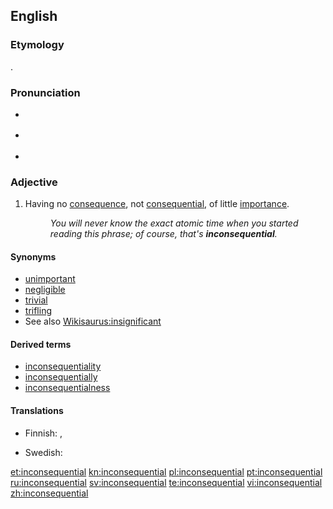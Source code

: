 ==English==

===Etymology===
{{prefix|in|consequential}}.

===Pronunciation===
* {{a|Canada}} {{IPA|/ɪnˌkɑnsəˈkwɛnʃəl/}}
* {{a|UK}} {{IPA|/ɪnˌkɒn.səˈkwɛn.ʃəl/}}
* {{audio|en-ca-synth-inconsequential.ogg|CA synth}}

===Adjective===
{{en-adj}}

# Having no [[consequence]], not [[consequential]], of little [[importance]].
#: ''You will never know the exact atomic time when you started reading this phrase; of course, that's '''inconsequential'''.''

====Synonyms====
* [[unimportant]]
* [[negligible]]
* [[trivial]]
* [[trifling]]
* See also [[Wikisaurus:insignificant]]

====Derived terms====
* [[inconsequentiality]]
* [[inconsequentially]]
* [[inconsequentialness]]

====Translations====
{{trans-top|Having no consequence}}
* Finnish: {{t-|fi|vähäpätöinen}}, {{t+|fi|merkityksetön}}
{{trans-mid}}
* Swedish: {{t+|sv|oviktig}}
{{trans-bottom}}

[[et:inconsequential]]
[[kn:inconsequential]]
[[pl:inconsequential]]
[[pt:inconsequential]]
[[ru:inconsequential]]
[[sv:inconsequential]]
[[te:inconsequential]]
[[vi:inconsequential]]
[[zh:inconsequential]]